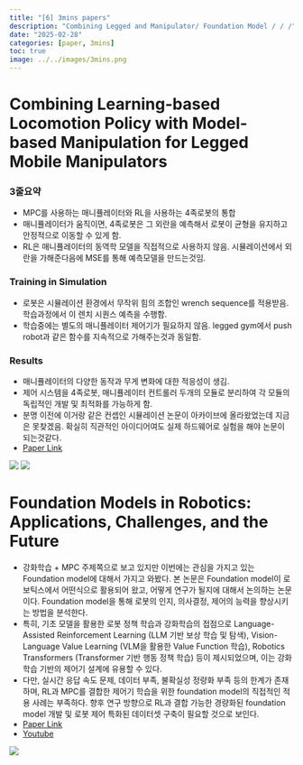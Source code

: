 ```yaml
---
title: "[6] 3mins papers"
description: "Combining Legged and Manipulator/ Foundation Model / / /"
date: "2025-02-28"
categories: [paper, 3mins]
toc: true
image: ../../images/3mins.png
---
```


# Combining Learning-based Locomotion Policy with Model-based Manipulation for Legged Mobile Manipulators
### 3줄요약
- MPC를 사용하는 매니퓰레이터와 RL을 사용하는 4족로봇의 통합
- 매니퓰레이터가 움직이면, 4족로봇은 그 외란을 예측해서 로봇이 균형을 유지하고 안정적으로 이동할 수 있게 함.
- RL은 매니퓰레이터의 동역학 모델을 직접적으로 사용하지 않음. 시뮬레이션에서 외란을 가해준다음에 MSE를 통해 예측모델을 만드는것임.

### Training in Simulation
- 로봇은 시뮬레이션 환경에서 무작위 힘의 조합인 wrench sequence를 적용받음. 학습과정에서 이 렌치 시퀀스 예측을 수행함.
- 학습중에는 별도의 매니퓰레이터 제어기가 필요하지 않음. legged gym에서 push robot과 같은 함수를 지속적으로 가해주는것과 동일함.

### Results
- 매니퓰레이터의 다양한 동작과 무게 변화에 대한 적응성이 생김.
- 제어 시스템을 4족로봇, 매니퓰레이터 컨트롤러 두개의 모듈로 분리하여 각 모듈의 독립적인 개발 및 최적화를 가능하게 함.
- 분명 이전에 이거랑 같은 컨셉인 시뮬레이션 논문이 아카이브에 올라왔었는데 지금은 못찾겠음. 확실히 직관적인 아이디어여도 실제 하드웨어로 실험을 해야 논문이 되는것같다.
- [Paper Link](https://arxiv.org/abs/2201.03871)

![](../../images/2025-02-28-papers/jihongkim_1.png)
![](../../images/2025-02-28-papers/jihongkim_2.png)


# Foundation Models in Robotics: Applications, Challenges, and the Future
- 강화학습 + MPC 주제쪽으로 보고 있지만 이번에는 관심을 가지고 있는 Foundation model에 대해서 가지고 와봤다. 본 논문은 Foundation model이 로보틱스에서 어떤식으로 활용되어 왔고, 어떻게 연구가 될지에 대해서 논의하는 논문이다. Foundation model을 통해 로봇의 인지, 의사결정, 제어의 능력을 향상시키는 방법을 분석한다.
- 특히, 기초 모델을 활용한 로봇 정책 학습과 강화학습의 접점으로 Language-Assisted Reinforcement Learning (LLM 기반 보상 학습 및 탐색), Vision-Language Value Learning (VLM을 활용한 Value Function 학습), Robotics Transformers (Transformer 기반 행동 정책 학습) 등이 제시되었으며, 이는 강화학습 기반의 제어기 설계에 유용할 수 있다.
- 다만, 실시간 응답 속도 문제, 데이터 부족, 불확실성 정량화 부족 등의 한계가 존재하며, RL과 MPC를 결합한 제어기 학습을 위한 foundation model의 직접적인 적용 사례는 부족하다. 향후 연구 방향으로 RL과 결합 가능한 경량화된 foundation model 개발 및 로봇 제어 특화된 데이터셋 구축이 필요할 것으로 보인다.
- [Paper Link](https://arxiv.org/abs/2312.07843)
- [Youtube](https://www.youtube.com/watch?v=YUN-ajOxS_o)

![](../../images/2025-02-28-papers/foundation_model_1.png)